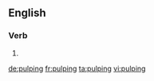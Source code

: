 ==English==

===Verb===
{{head|en|present participle}}

# {{present participle of|pulp|lang=en|nocat=1}}

[[de:pulping]]
[[fr:pulping]]
[[ta:pulping]]
[[vi:pulping]]